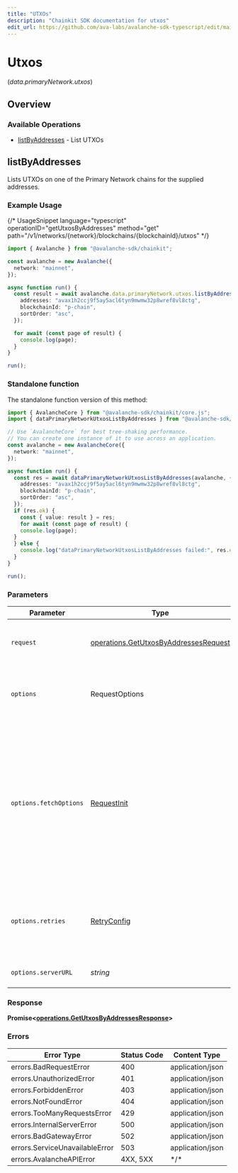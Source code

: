 ```yaml
---
title: "UTXOs"
description: "Chainkit SDK documentation for utxos"
edit_url: https://github.com/ava-labs/avalanche-sdk-typescript/edit/main/chainkit/docs/sdks/utxos/README.md
---
```


# Utxos
(*data.primaryNetwork.utxos*)

## Overview

### Available Operations

* [listByAddresses](#listbyaddresses) - List UTXOs

## listByAddresses

Lists UTXOs on one of the Primary Network chains for the supplied addresses.

### Example Usage

{/*  UsageSnippet language="typescript" operationID="getUtxosByAddresses" method="get" path="/v1/networks/\{network\}/blockchains/\{blockchainId\}/utxos"  */}
```typescript
import { Avalanche } from "@avalanche-sdk/chainkit";

const avalanche = new Avalanche({
  network: "mainnet",
});

async function run() {
  const result = await avalanche.data.primaryNetwork.utxos.listByAddresses({
    addresses: "avax1h2ccj9f5ay5acl6tyn9mwmw32p8wref8vl8ctg",
    blockchainId: "p-chain",
    sortOrder: "asc",
  });

  for await (const page of result) {
    console.log(page);
  }
}

run();
```

### Standalone function

The standalone function version of this method:

```typescript
import { AvalancheCore } from "@avalanche-sdk/chainkit/core.js";
import { dataPrimaryNetworkUtxosListByAddresses } from "@avalanche-sdk/chainkit/funcs/dataPrimaryNetworkUtxosListByAddresses.js";

// Use `AvalancheCore` for best tree-shaking performance.
// You can create one instance of it to use across an application.
const avalanche = new AvalancheCore({
  network: "mainnet",
});

async function run() {
  const res = await dataPrimaryNetworkUtxosListByAddresses(avalanche, {
    addresses: "avax1h2ccj9f5ay5acl6tyn9mwmw32p8wref8vl8ctg",
    blockchainId: "p-chain",
    sortOrder: "asc",
  });
  if (res.ok) {
    const { value: result } = res;
    for await (const page of result) {
    console.log(page);
  }
  } else {
    console.log("dataPrimaryNetworkUtxosListByAddresses failed:", res.error);
  }
}

run();
```

### Parameters

| Parameter                                                                                                                                                                      | Type                                                                                                                                                                           | Required                                                                                                                                                                       | Description                                                                                                                                                                    |
| ------------------------------------------------------------------------------------------------------------------------------------------------------------------------------ | ------------------------------------------------------------------------------------------------------------------------------------------------------------------------------ | ------------------------------------------------------------------------------------------------------------------------------------------------------------------------------ | ------------------------------------------------------------------------------------------------------------------------------------------------------------------------------ |
| `request`                                                                                                                                                                      | [operations.GetUtxosByAddressesRequest](https://github.com/ava-labs/avalanche-sdk-typescript/blob/main/chainkit/models/operations/getutxosbyaddressesrequest.md)                                                                                 | :heavy_check_mark:                                                                                                                                                             | The request object to use for the request.                                                                                                                                     |
| `options`                                                                                                                                                                      | RequestOptions                                                                                                                                                                 | :heavy_minus_sign:                                                                                                                                                             | Used to set various options for making HTTP requests.                                                                                                                          |
| `options.fetchOptions`                                                                                                                                                         | [RequestInit](https://developer.mozilla.org/en-US/docs/Web/API/Request/Request#options)                                                                                        | :heavy_minus_sign:                                                                                                                                                             | Options that are passed to the underlying HTTP request. This can be used to inject extra headers for examples. All `Request` options, except `method` and `body`, are allowed. |
| `options.retries`                                                                                                                                                              | [RetryConfig](https://github.com/ava-labs/avalanche-sdk-typescript/blob/main/chainkit/lib/utils/retryconfig.md)                                                                                                                                  | :heavy_minus_sign:                                                                                                                                                             | Enables retrying HTTP requests under certain failure conditions.                                                                                                               |
| `options.serverURL`                                                                                                                                                            | *string*                                                                                                                                                                       | :heavy_minus_sign:                                                                                                                                                             | An optional server URL to use.                                                                                                                                                 |

### Response

**Promise\<[operations.GetUtxosByAddressesResponse](https://github.com/ava-labs/avalanche-sdk-typescript/blob/main/chainkit/models/operations/getutxosbyaddressesresponse.md)\>**

### Errors

| Error Type                     | Status Code                    | Content Type                   |
| ------------------------------ | ------------------------------ | ------------------------------ |
| errors.BadRequestError         | 400                            | application/json               |
| errors.UnauthorizedError       | 401                            | application/json               |
| errors.ForbiddenError          | 403                            | application/json               |
| errors.NotFoundError           | 404                            | application/json               |
| errors.TooManyRequestsError    | 429                            | application/json               |
| errors.InternalServerError     | 500                            | application/json               |
| errors.BadGatewayError         | 502                            | application/json               |
| errors.ServiceUnavailableError | 503                            | application/json               |
| errors.AvalancheAPIError       | 4XX, 5XX                       | \*/\*                          |